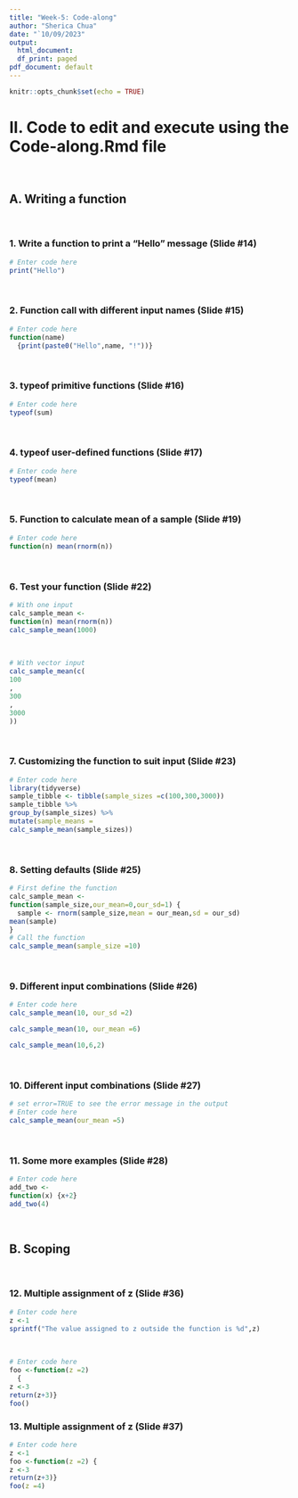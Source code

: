 ```yaml
---
title: "Week-5: Code-along"
author: "Sherica Chua"
date: "`10/09/2023"
output:
  html_document:
  df_print: paged
pdf_document: default
---
```


  ```r
knitr::opts_chunk$set(echo = TRUE)
```

# II. Code to edit and execute using the Code-along.Rmd file 
<br>

## A. Writing a function
<br>

### 1. Write a function to print a "Hello" message (Slide #14)

```r
# Enter code here
print("Hello")
```
<br>

### 2. Function call with different input names (Slide #15)

```r
# Enter code here
function(name) 
  {print(paste0("Hello",name, "!"))}
```
<br>

### 3. typeof primitive functions (Slide #16)

```r
# Enter code here
typeof(sum)
```
<br>

### 4. typeof user-defined functions (Slide #17)

```r
# Enter code here
typeof(mean)
```
<br>

### 5. Function to calculate mean of a sample (Slide #19)

```r
# Enter code here
function(n) mean(rnorm(n))
```
<br>

### 6. Test your function (Slide #22)

```r
# With one input
calc_sample_mean <-
function(n) mean(rnorm(n))
calc_sample_mean(1000)
```
<br>
```r
# With vector input
calc_sample_mean(c(
100
,
300
,
3000
))
```
<br>

### 7. Customizing the function to suit input (Slide #23)

```r
# Enter code here
library(tidyverse)
sample_tibble <- tibble(sample_sizes =c(100,300,3000))
sample_tibble %>%
group_by(sample_sizes) %>%
mutate(sample_means =
calc_sample_mean(sample_sizes))
```
<br>

### 8. Setting defaults (Slide #25)

```r
# First define the function
calc_sample_mean <-
function(sample_size,our_mean=0,our_sd=1) {
  sample <- rnorm(sample_size,mean = our_mean,sd = our_sd)
mean(sample)
}
# Call the function 
calc_sample_mean(sample_size =10)
```
<br>

### 9. Different input combinations (Slide #26)

```r
# Enter code here 
calc_sample_mean(10, our_sd =2)

calc_sample_mean(10, our_mean =6)

calc_sample_mean(10,6,2)
```
<br>

### 10. Different input combinations (Slide #27)

```r
# set error=TRUE to see the error message in the output
# Enter code here 
calc_sample_mean(our_mean =5)
```
<br>

### 11. Some more examples (Slide #28)

```r
# Enter code here 
add_two <-
function(x) {x+2}
add_two(4)
```
<br>

## B. Scoping
<br>

### 12. Multiple assignment of z (Slide #36)

```r
# Enter code here
z <-1
sprintf("The value assigned to z outside the function is %d",z)
```
<br>
```r
# Enter code here
foo <-function(z =2) 
  {
z <-3
return(z+3)}
foo()
```

### 13. Multiple assignment of z (Slide #37)

```r
# Enter code here
z <-1
foo <-function(z =2) {
z <-3
return(z+3)} 
foo(z =4)
```
<br>
